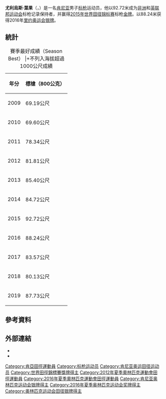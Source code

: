 {{NoteTA|1=zh-cn:0米;zh-hk:0米;zh-tw:0公尺}}
{{Infobox sportsperson
| name                      =Julius Yego
| image                     =Julius Yego Beijing 2015.jpg
| real_name                 =
| english_name              =Julius Yego
| birth_name                =
| nationality               ={{KEN}}
| national_team             ={{KEN}}
| ethnicity                 =
| hometown                  =
| citizenship               =
| birth_date                ={{Birth date and age|year=1989|month=1|day=4}}
| birth_place               ={{KEN}}裂谷省南迪郡
| death_date                =
| death_place               =
| resting_place             =
| monuments                 =
| residence                 ={{KEN}}
| education                 =
| alma_mater                =
| years_active              =2009年－
| height                    ={{height|m=1.73}}
| weight                    ={{weight|kg=76}}
| spouse                    =
| country                   ={{KEN}}
| sport                     =田徑
| event=標槍
| collegeteam=
| team=
| coach=
| retired=
| worlds=
{{ubl
|'''2013年世界田徑錦標賽'''：標槍（800公克）第4名
|'''2015年世界田徑錦標賽'''：標槍（800公克）第1名
|'''2017年世界田徑錦標賽'''：標槍（800公克）第13名
}}
| regionals=
{{ubl
|'''2010年非洲田徑錦標賽'''：標槍（800公克）第三名
|'''2011年非洲運動會'''：田徑標槍（800公克）第一名
|'''2012年非洲田徑錦標賽'''：標槍（800公克）第一名
|'''2014年非洲田徑錦標賽'''：標槍（800公克）第一名
|'''2014年IAAF洲際盃'''：標槍（800公克）第四名
|'''2018年非洲田徑錦標賽'''：標槍（800公克）第一名
|'''2018年IAAF洲際盃'''：標槍（800公克）第四名
|'''2019年非洲運動會'''：田徑標槍（800公克）第一名
}}
| nationals=
{{ubl
|'''2009年肯亞全國田徑錦標賽'''：標槍（800公克）第一名
|'''2010年肯亞全國田徑錦標賽'''：標槍（800公克）第一名
|'''2011年肯亞全國田徑錦標賽'''：標槍（800公克）第一名
|'''2012年肯亞全國田徑錦標賽'''：標槍（800公克）第一名
|'''2013年肯亞全國田徑錦標賽'''：標槍（800公克）第一名
|'''2014年肯亞全國田徑錦標賽'''：標槍（800公克）第一名
|'''2015年肯亞世界田徑錦標賽選拔賽'''：標槍（800公克）第一名
|'''2016年肯亞奧林匹克運動會選拔賽'''：標槍（800公克）第一名
|'''2017年肯亞世界田徑錦標賽選拔賽'''：標槍（800公克）第一名
|'''2018年肯亞全國田徑錦標賽'''：標槍（800公克）第一名
|'''2019年肯亞非洲運動會選拔賽'''：標槍（800公克）第一名
|'''2019年肯亞全國田徑錦標賽'''：標槍（800公克）第一名
|'''2021年肯亞奧林匹克運動會選拔賽'''：標槍（800公克）第一名
}}
| olympics=
{{ubl
|'''2012年夏季奧林匹克運動會'''：田徑標槍（800公克）第11名
|'''2016年夏季奧林匹克運動會'''：田徑標槍（800公克）第2名
}}
| commonwealth=
{{ubl
|'''2010年大英國協運動會'''：田徑標槍（800公克）第七名
|'''2014年大英國協運動會'''：田徑標槍（800公克）第一名
}}
| highestranking=
{{整齊列表|class=wikitable
|'''標槍'''|第一名（2015年8月30日）
}}
| pb={{ubl|'''標槍（800公克）'''：92.72公尺（2015年 '''全國紀錄'''）}}
| medaltemplates=
{{MedalCountry|{{KEN}}}}
{{MedalSport|男子田徑}}
{{MedalCompetition|非洲田徑錦標賽}}
{{MedalBronze|2010年肯亞奈洛比|標槍（800公克）}}
{{MedalGold|2012年貝南新港|標槍（800公克）}}
{{MedalGold|2014年摩洛哥馬拉喀什|標槍（800公克）}}
{{MedalGold|2018年奈及利亞阿薩巴|標槍（800公克）}}
{{MedalCompetition|非洲運動會}}
{{MedalGold|2011年莫三比克馬布多|標槍（800公克）}}
{{MedalGold|2019年摩洛哥拉巴特|標槍（800公克）}}
{{MedalCompetition|黃金大獎賽}}
{{MedalBronze|2014年日本東京都新宿區霞ヶ丘町|標槍（800公克）}}
{{MedalCompetition|大英國協運動會}}
{{MedalGold|2014年英國蘇格蘭格拉斯哥|標槍（800公克）}}
{{MedalCompetition|世界田徑錦標賽}}
{{MedalGold|2015年中國北京市朝陽區|標槍（800公克）}}
{{MedalCompetition|Prefontaine Classic}}
{{MedalGold|2016年美國俄勒岡州雷恩郡尤金|標槍（800公克）}}
{{MedalCompetition|DN Galan}}
{{MedalSilver|2016年瑞典斯德哥爾摩|標槍（800公克）}}
{{MedalCompetition|夏季奧林匹克運動會}}
{{MedalSilver|2016年巴西里約熱內盧|標槍（800公克）}}
| show-medals=
| updated=2021年7月8日
}}
'''尤利烏斯·葉果'''（{{lang|en|Julius Yego}}，{{bd|1989年|1月4日||}}）是一名[[肯尼亚|肯尼亚]]男子[[标枪|标枪]]运动员，他以92.72米成为[[非洲|非洲]]和[[英联邦运动会|英联邦运动会]]标枪记录保持者，并赢得[[2015年世界田径锦标赛|2015年世界田径锦标赛]]标枪[[金牌|金牌]]。以88.24米获得2016年[[里约奥运会|里约奥运会]][[银牌|银牌]]。

==統計==
{| class="wikitable"
|+賽季最好成績（Season Best）
|+不列入海拔超過1000公尺成績
|-
! 年分 !! 標槍（800公克）
|-
| 2009 || 69.19公尺
|-
| 2010 || 69.60公尺
|-
| 2011 || 78.34公尺
|-
| 2012 || 81.81公尺
|-
| 2013 || 85.40公尺
|-
| 2014 || 84.72公尺
|-
| 2015 || 92.72公尺
|-
| 2016 || 88.24公尺
|-
| 2017 || 83.57公尺
|-
| 2018 || 80.13公尺
|-
| 2019 || 87.73公尺
|}

== 參考資料 ==
{{Reflist}}

== 外部連結 ==
*{{IOC profile|id=julius-yego}}
*{{IAAF name|250164}}

{{s-start}}
{{s-ach|rec}}
{{s-bef|before={{flagicon|EGY}} [[Ihab_El-Sayed|Ihab El-Sayed]]}}
{{s-ttl|title=男子标枪非洲记录|years=2015年6月7日 – 现在}}
{{s-inc}}
{{s-end}}
{{DEFAULTSORT:Yego, Julius}}

[[Category:肯亞田徑運動員|Category:肯亞田徑運動員]]
[[Category:标枪运动员|Category:标枪运动员]]
[[Category:肯尼亚奥运田径运动员|Category:肯尼亚奥运田径运动员]]
[[Category:世界田徑錦標賽獎牌得主|Category:世界田徑錦標賽獎牌得主]]
[[Category:2012年夏季奧林匹克運動會田徑運動員|Category:2012年夏季奧林匹克運動會田徑運動員]]
[[Category:2016年夏季奧林匹克運動會田徑運動員|Category:2016年夏季奧林匹克運動會田徑運動員]]
[[Category:肯尼亚奥林匹克运动会银牌得主|Category:肯尼亚奥林匹克运动会银牌得主]]
[[Category:2016年夏季奥林匹克运动会奖牌得主|Category:2016年夏季奥林匹克运动会奖牌得主]]
[[Category:奥林匹克运动会田径银牌得主|Category:奥林匹克运动会田径银牌得主]]
